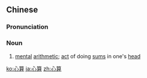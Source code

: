 ==Chinese==
{{zh-forms}}

===Pronunciation===
{{zh-pron
|m=xīnsuàn
|c=sam1 syun3
|mn=qz,tw,xm:sim-sǹg/zz:sim-sùiⁿ/qz,xm,zz:sim-soàn
|cat=n
}}

===Noun===
{{zh-noun}}

# [[mental]] [[arithmetic]]; [[act]] of doing [[sum]]s in one's [[head]]

[[ko:心算]]
[[ja:心算]]
[[zh:心算]]
